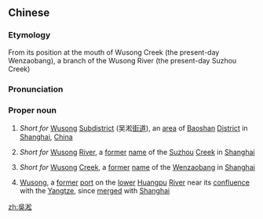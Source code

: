 {{also|吴淞}}
==Chinese==
{{zh-forms|[[Wu]]<br>{{nowrap|([[Suzhou]] region)}}|[[Song]]<br>(river name)|s=吴淞}}
{{wikipedia|Wusong}}

===Etymology===
From its position at the mouth of Wusong Creek (the present-day Wenzaobang), a branch of the Wusong River (the present-day Suzhou Creek)

===Pronunciation===
{{zh-pron
|m=Wúsōng
|cat=pn
}}

===Proper noun===
{{zh-proper noun}}

# {{lb|zh|geography}} ''Short for'' [[Wusong]] [[subdistrict|Subdistrict]] (吴淞[[街道]]), an [[area]] of [[Baoshan]] [[district|District]] in [[Shanghai]], [[China]]
# {{lb|zh|geography|historical}} ''Short for'' [[Wusong]] [[river|River]], a [[former]] [[name]] of the [[Suzhou]] [[Creek]] in [[Shanghai]]
# {{lb|zh|geography|historical}} ''Short for'' [[Wusong]] [[creek|Creek]], a [[former]] [[name]] of the [[Wenzaobang]] in [[Shanghai]]
# {{lb|zh|geography|historical}} [[Wusong]], a [[former]] [[port]] on the [[lower]] [[Huangpu]] [[River]] near its [[confluence]] with the [[Yangtze]], since [[merge]]d with [[Shanghai]]

{{zh-cat|Cities}}

[[zh:吳淞]]
